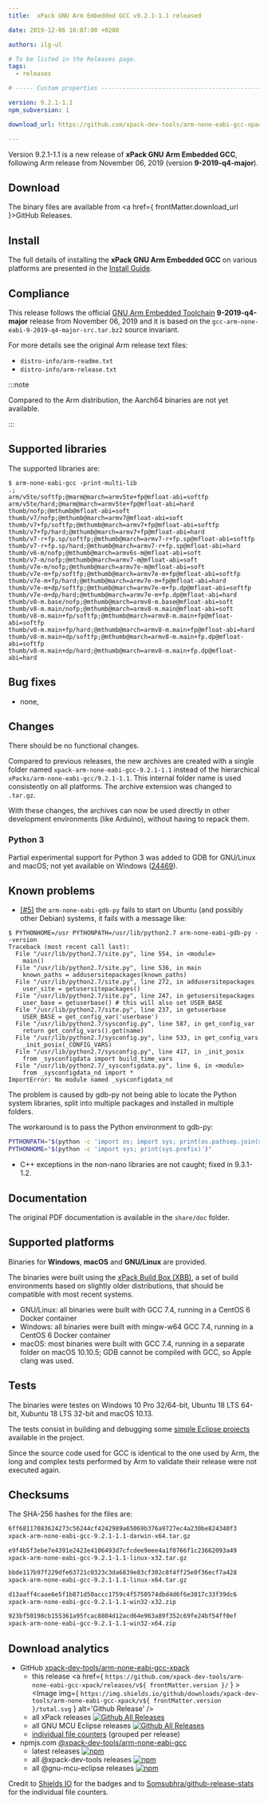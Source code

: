 ```yaml
---
title:  xPack GNU Arm Embedded GCC v9.2.1-1.1 released

date: 2019-12-06 16:07:00 +0200

authors: ilg-ul

# To be listed in the Releases page.
tags:
  - releases

# ----- Custom properties -----------------------------------------------------

version: 9.2.1-1.1
npm_subversion: 1

download_url: https://github.com/xpack-dev-tools/arm-none-eabi-gcc-xpack/releases/v9.2.1-1.1/

---
```


Version 9.2.1-1.1 is a new release of **xPack GNU Arm Embedded GCC**, following Arm release from November 06, 2019 (version **9-2019-q4-major**).

<!-- truncate -->


## Download

The binary files are available from <a href={ frontMatter.download_url }>GitHub Releases</a>.

## Install

The full details of installing the **xPack GNU Arm Embedded GCC** on
various platforms are presented in the [Install Guide](/docs/install/).

## Compliance

This release follows the official
[GNU Arm Embedded Toolchain](https://developer.arm.com/open-source/gnu-toolchain/gnu-rm)
**9-2019-q4-major** release from November 06, 2019 and it is based on the
`gcc-arm-none-eabi-9-2019-q4-major-src.tar.bz2` source invariant.

For more details see the original Arm release text files:

- `distro-info/arm-readme.txt`
- `distro-info/arm-release.txt`

:::note

Compared to the Arm distribution, the Aarch64 binaries are not yet available.

:::

## Supported libraries

The supported libraries are:

```console
$ arm-none-eabi-gcc -print-multi-lib
.;
arm/v5te/softfp;@marm@march=armv5te+fp@mfloat-abi=softfp
arm/v5te/hard;@marm@march=armv5te+fp@mfloat-abi=hard
thumb/nofp;@mthumb@mfloat-abi=soft
thumb/v7/nofp;@mthumb@march=armv7@mfloat-abi=soft
thumb/v7+fp/softfp;@mthumb@march=armv7+fp@mfloat-abi=softfp
thumb/v7+fp/hard;@mthumb@march=armv7+fp@mfloat-abi=hard
thumb/v7-r+fp.sp/softfp;@mthumb@march=armv7-r+fp.sp@mfloat-abi=softfp
thumb/v7-r+fp.sp/hard;@mthumb@march=armv7-r+fp.sp@mfloat-abi=hard
thumb/v6-m/nofp;@mthumb@march=armv6s-m@mfloat-abi=soft
thumb/v7-m/nofp;@mthumb@march=armv7-m@mfloat-abi=soft
thumb/v7e-m/nofp;@mthumb@march=armv7e-m@mfloat-abi=soft
thumb/v7e-m+fp/softfp;@mthumb@march=armv7e-m+fp@mfloat-abi=softfp
thumb/v7e-m+fp/hard;@mthumb@march=armv7e-m+fp@mfloat-abi=hard
thumb/v7e-m+dp/softfp;@mthumb@march=armv7e-m+fp.dp@mfloat-abi=softfp
thumb/v7e-m+dp/hard;@mthumb@march=armv7e-m+fp.dp@mfloat-abi=hard
thumb/v8-m.base/nofp;@mthumb@march=armv8-m.base@mfloat-abi=soft
thumb/v8-m.main/nofp;@mthumb@march=armv8-m.main@mfloat-abi=soft
thumb/v8-m.main+fp/softfp;@mthumb@march=armv8-m.main+fp@mfloat-abi=softfp
thumb/v8-m.main+fp/hard;@mthumb@march=armv8-m.main+fp@mfloat-abi=hard
thumb/v8-m.main+dp/softfp;@mthumb@march=armv8-m.main+fp.dp@mfloat-abi=softfp
thumb/v8-m.main+dp/hard;@mthumb@march=armv8-m.main+fp.dp@mfloat-abi=hard
```

## Bug fixes

- none,

## Changes

There should be no functional changes.

Compared to previous releases, the new archives are created with
a single folder named `xpack-arm-none-eabi-gcc-9.2.1-1.1` instead of
the hierarchical `xPacks/arm-none-eabi-gcc/9.2.1-1.1`. This internal
folder name is used consistently on all platforms. The archive extension
was changed to `.tar.gz`.

With these changes, the archives can now be used directly in other
development environments (like Arduino), without having to repack them.

### Python 3

Partial experimental support for Python 3 was added to GDB for GNU/Linux
and macOS; not yet available on Windows
([24469](https://sourceware.org/bugzilla/show_bug.cgi?id=24469)).

## Known problems

- [[#5]](https://github.com/xpack-dev-tools/arm-none-eabi-gcc-xpack/issues/5)
the `arm-none-eabi-gdb-py` fails to start on Ubuntu (and possibly
other Debian) systems, it fails with a message like:
```console
$ PYTHONHOME=/usr PYTHONPATH=/usr/lib/python2.7 arm-none-eabi-gdb-py --version
Traceback (most recent call last):
  File "/usr/lib/python2.7/site.py", line 554, in <module>
    main()
  File "/usr/lib/python2.7/site.py", line 536, in main
    known_paths = addusersitepackages(known_paths)
  File "/usr/lib/python2.7/site.py", line 272, in addusersitepackages
    user_site = getusersitepackages()
  File "/usr/lib/python2.7/site.py", line 247, in getusersitepackages
    user_base = getuserbase() # this will also set USER_BASE
  File "/usr/lib/python2.7/site.py", line 237, in getuserbase
    USER_BASE = get_config_var('userbase')
  File "/usr/lib/python2.7/sysconfig.py", line 587, in get_config_var
    return get_config_vars().get(name)
  File "/usr/lib/python2.7/sysconfig.py", line 533, in get_config_vars
    _init_posix(_CONFIG_VARS)
  File "/usr/lib/python2.7/sysconfig.py", line 417, in _init_posix
    from _sysconfigdata import build_time_vars
  File "/usr/lib/python2.7/_sysconfigdata.py", line 6, in <module>
    from _sysconfigdata_nd import *
ImportError: No module named _sysconfigdata_nd
```

The problem is caused by gdb-py not being able to locate the Python
system libraries, split into multiple packages and installed in multiple
folders.

The workaround is to pass the Python environment to gdb-py:

```bash
PYTHONPATH="$(python -c 'import os; import sys; print(os.pathsep.join(sys.path))')" \
PYTHONHOME="$(python -c 'import sys; print(sys.prefix)')"
```

- C++ exceptions in the non-nano libraries are not caught; fixed in
 9.3.1-1.2.

## Documentation

The original PDF documentation is available in the `share/doc` folder.

## Supported platforms

Binaries for **Windows**, **macOS** and **GNU/Linux** are provided.

The binaries were built using the
[xPack Build Box (XBB)](https://github.com/xpack/xpack-build-box), a set
of build environments based on slightly older distributions, that should be
compatible with most recent systems.

- GNU/Linux: all binaries were built with GCC 7.4, running in a CentOS 6
  Docker container
- Windows: all binaries were built with mingw-w64 GCC 7.4, running in a
  CentOS 6 Docker container
- macOS: most binaries were built with GCC 7.4, running in a separate
  folder on macOS 10.10.5; GDB cannot be compiled with GCC, so Apple
  clang was used.

## Tests

The binaries were testes on Windows 10 Pro 32/64-bit, Ubuntu 18 LTS 64-bit,
Xubuntu 18 LTS 32-bit and macOS 10.13.

The tests consist in building and debugging some
[simple Eclipse projects](https://github.com/xpack-dev-tools/arm-none-eabi-gcc-xpack/tree/xpack/tests/eclipse)
available in the project.

Since the source code used for GCC is identical to the one used by Arm, the
long and complex tests performed by Arm to validate their release were not
executed again.

## Checksums

The SHA-256 hashes for the files are:

```txt
6ff68117083624273c56244cf4242989a65069b376a9727ec4a230be824340f3
xpack-arm-none-eabi-gcc-9.2.1-1.1-darwin-x64.tar.gz

e9f4b5f3ebe7e4391e2423e4106493d7cfcdee9eee4a1f0766f1c23662093a49
xpack-arm-none-eabi-gcc-9.2.1-1.1-linux-x32.tar.gz

bbde117b97f229dfe63721c0323c3da6839e83cf302c8f4ff25e0f36ecf7a428
xpack-arm-none-eabi-gcc-9.2.1-1.1-linux-x64.tar.gz

d13aaff4caae6e5f1b871d50accc1759c4f5750574dbd4d6f6e3017c33f39dc6
xpack-arm-none-eabi-gcc-9.2.1-1.1-win32-x32.zip

923bf50198cb155361a95fcac8804d12acd64e963a89f352c69fe24bf54ff0ef
xpack-arm-none-eabi-gcc-9.2.1-1.1-win32-x64.zip
```

## Download analytics

- GitHub [xpack-dev-tools/arm-none-eabi-gcc-xpack](https://github.com/xpack-dev-tools/arm-none-eabi-gcc-xpack/)
  - this release <a href={ `https://github.com/xpack-dev-tools/arm-none-eabi-gcc-xpack/releases/v${ frontMatter.version }/` } ><Image img={ `https://img.shields.io/github/downloads/xpack-dev-tools/arm-none-eabi-gcc-xpack/v${ frontMatter.version }/total.svg` } alt='Github Release' /></a>
  - all xPack releases [![Github All Releases](https://img.shields.io/github/downloads/xpack-dev-tools/arm-none-eabi-gcc-xpack/total.svg)](https://github.com/xpack-dev-tools/arm-none-eabi-gcc-xpack/releases/)
  - all GNU MCU Eclipse releases [![Github All Releases](https://img.shields.io/github/downloads/gnu-mcu-eclipse/arm-none-eabi-gcc/total.svg)](https://github.com/gnu-mcu-eclipse/arm-none-eabi-gcc/releases/)
  - [individual file counters](https://somsubhra.github.io/github-release-stats/?username=xpack-dev-tools&repository=arm-none-eabi-gcc-xpack) (grouped per release)
- npmjs.com [@xpack-dev-tools/arm-none-eabi-gcc](https://www.npmjs.com/package/@xpack-dev-tools/arm-none-eabi-gcc)
  - latest releases [![npm](https://img.shields.io/npm/dw/@xpack-dev-tools/arm-none-eabi-gcc.svg)](https://www.npmjs.com/package/@xpack-dev-tools/arm-none-eabi-gcc/)
  - all @xpack-dev-tools releases [![npm](https://img.shields.io/npm/dt/@xpack-dev-tools/arm-none-eabi-gcc.svg)](https://www.npmjs.com/package/@xpack-dev-tools/arm-none-eabi-gcc/)
  - all @gnu-mcu-eclipse releases [![npm](https://img.shields.io/npm/dt/@gnu-mcu-eclipse/arm-none-eabi-gcc.svg)](https://www.npmjs.com/package/@gnu-mcu-eclipse/arm-none-eabi-gcc/)

Credit to [Shields IO](https://shields.io) for the badges and to
[Somsubhra/github-release-stats](https://github.com/Somsubhra/github-release-stats)
for the individual file counters.
